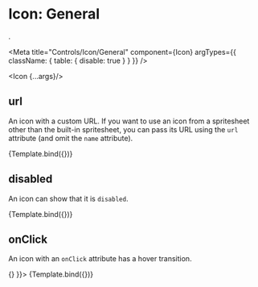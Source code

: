 
# Icon: General
.

<Meta 
  title="Controls/Icon/General" 
  component={Icon}
  argTypes={{
    className: { table: { disable: true } }
  }}
/>

  <Icon {...args}/>

## url 

An icon with a custom URL. If you want to use an icon from a spritesheet other than the built-in spritesheet,
you can pass its URL using the `url` attribute (and omit the `name` attribute).

<Canvas>
  <Story
    name="url"
    args={{ url: "/spritemap.svg#bullhorn", onClick: null }}>
    {Template.bind({})}
  </Story>
</Canvas>

## disabled 

An icon can show that it is `disabled`.

<Canvas>
  <Story
    name="disabled"
    args={{ name: "bullhorn", onClick: null, disabled: true }}>
    {Template.bind({})}
  </Story>
</Canvas>

## onClick 

An icon with an `onClick` attribute has a hover transition.

<Canvas>
  <Story
    name="onClick"
    args={{ name: "bullhorn", onClick: () => {} }}>
    {Template.bind({})}
  </Story>
</Canvas>



